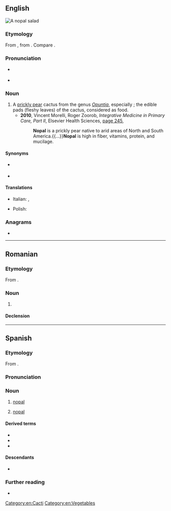 ==English==
[[File:Nopalsalad.jpg|right|thumb|A '''nopal''' salad]]
{{wikipedia}}

===Etymology===
From {{bor|en|es|nopal}}, from {{der|en|nci|nohpalli||''Opuntia'' cactus}}. Compare {{m|en|nopales}}.

===Pronunciation===
* {{a|GA}} {{IPA|en|/noʊˈpɑl/}}
* {{a|UK}} {{IPA|en|/ˈnəʊpəl/}}

===Noun===
{{en-noun|s|nopal}}

# A [[prickly pear]] cactus from the genus ''[[Opuntia]]'', especially {{taxlink|Opuntia cochinellifera|species}}; the edible pads (fleshy leaves) of the cactus, considered as food.
#* '''2010''', Vincent Morelli, Roger Zoorob, ''Integrative Medicine in Primary Care, Part II'', Elsevier Health Sciences, [https://books.google.com.au/books?id=G5wTj8LYEacC&pg=PA245&dq=%22nopal%22%7C%22nopals%22&hl=en&sa=X&ved=2ahUKEwiU6peJ9c7qAhWDxDgGHV7gAysQ6AEwFnoECFYQAg#v=onepage&q=%22nopal%22%7C%22nopals%22&f=false page 245],
#*: '''Nopal''' is a prickly pear native to arid areas of North and South America.{{...}}'''Nopal''' is high in fiber, vitamins, protein, and mucilage.

====Synonyms====
* {{sense|cactus of genus ''Opuntia''}} {{l|en|prickly pear}}
* {{sense|edible pads of the cactus}} {{l|en|nopales}}

====Translations====
{{trans-top|cactus of genus ''Opuntia''}}
* Italian: {{t|it|nopal|m}}, {{t|it|nopale|m}}
{{trans-mid}}
* Polish: {{t+|pl|opuncja|f}}
{{trans-bottom}}

===Anagrams===
* {{anagrams|en|a=alnop|Plano|Polan|onlap|plano-}}

[[Category:en:Cacti]]
[[Category:en:Vegetables]]

----

==Romanian==

===Etymology===
From {{bor|ro|fr|nopal}}.

===Noun===
{{ro-noun|m|-}}

# {{l|en|nopal}}

====Declension====
{{ro-noun-m|n=sg}}

----

==Spanish==
{{wikipedia|lang=es}}

===Etymology===
From {{bor|es|nci|nohpalli}}.

===Pronunciation===
{{es-IPA}}

===Noun===
{{es-noun|m}}

# [[#English|nopal]] {{gloss|plant}}
#: {{syn|es|chumbera|higuera chumba|higuera de Indias|higuera de pala|higuera de tuna}}
# [[#English|nopal]] {{gloss|vegetable, nopal plant pads}}
#: {{syn|es|tuna|nopalitos}}

====Derived terms====
* {{l|es|nopaleda}}
* {{l|es|nopalera}}
* {{l|es|nopalito}}

====Descendants====
* {{desc|en|nopal}}

===Further reading===
* {{R:DRAE}}

{{C|es|Cacti|Plants|Vegetables}}
